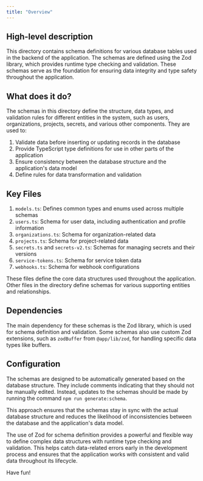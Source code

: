 ```yaml
---
title: "Overview"
---
```


## High-level description
This directory contains schema definitions for various database tables used in the backend of the application. The schemas are defined using the Zod library, which provides runtime type checking and validation. These schemas serve as the foundation for ensuring data integrity and type safety throughout the application.

## What does it do?
The schemas in this directory define the structure, data types, and validation rules for different entities in the system, such as users, organizations, projects, secrets, and various other components. They are used to:

1. Validate data before inserting or updating records in the database
2. Provide TypeScript type definitions for use in other parts of the application
3. Ensure consistency between the database structure and the application's data model
4. Define rules for data transformation and validation

## Key Files
1. `models.ts`: Defines common types and enums used across multiple schemas
2. `users.ts`: Schema for user data, including authentication and profile information
3. `organizations.ts`: Schema for organization-related data
4. `projects.ts`: Schema for project-related data
5. `secrets.ts` and `secrets-v2.ts`: Schemas for managing secrets and their versions
6. `service-tokens.ts`: Schema for service token data
7. `webhooks.ts`: Schema for webhook configurations

These files define the core data structures used throughout the application. Other files in the directory define schemas for various supporting entities and relationships.

## Dependencies
The main dependency for these schemas is the Zod library, which is used for schema definition and validation. Some schemas also use custom Zod extensions, such as `zodBuffer` from `@app/lib/zod`, for handling specific data types like buffers.

## Configuration
The schemas are designed to be automatically generated based on the database structure. They include comments indicating that they should not be manually edited. Instead, updates to the schemas should be made by running the command `npm run generate:schema`.

This approach ensures that the schemas stay in sync with the actual database structure and reduces the likelihood of inconsistencies between the database and the application's data model.

The use of Zod for schema definition provides a powerful and flexible way to define complex data structures with runtime type checking and validation. This helps catch data-related errors early in the development process and ensures that the application works with consistent and valid data throughout its lifecycle.

Have fun!
